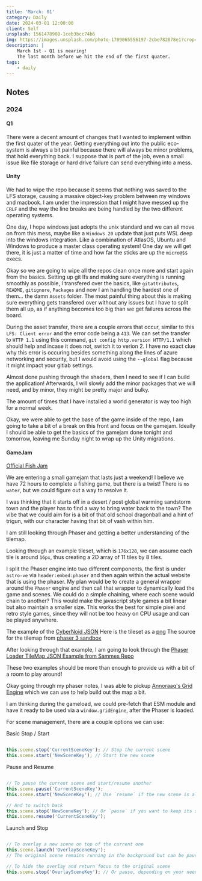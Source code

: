 ```yaml
---
title: 'March: 01'
category: Daily
date: 2024-03-01 12:00:00
client: Self
unsplash: 1561478908-1ceb3bcc74b6
img: https://images.unsplash.com/photo-1709065556197-2cbe782878e1?crop=entropy&cs=srgb&fm=jpg&ixid=MnwzNjM5Nzd8MHwxfHJhbmRvbXx8fHx8fHx8fDE2ODE3NDg2ODY&ixlib=rb-4.0.3&q=85
description: |
    March 1st - Q1 is nearing!
    The last month before we hit the end of the first quater.
tags:
    - daily
---
```



## Notes


### 2024


#### Q1

There were a decent amount of changes that I wanted to implement within the first quater of the year.
Getting everything out into the public eco-system is always a bit painful because there will always be minor problems, that hold everything back.
I suppose that is part of the job, even a small issue like file storage or hard drive failure can send everything into a mess.



#### Unity

We had to wipe the repo because it seems that nothing was saved to the LFS storage, causing a massive object-key problem between my windows and macbook.
I am under the impression that I might have messed up the `CRLF` and the way the line breaks are being handled by the two different operating systems.

One day, I hope windows just adopts the unix standard and we can all move on from this mess, maybe like a `Windows 20` update that just puts WSL deep into the windows integration. 
Like a combination of AtlasOS, Ubuntu and Windows to produce a master class operating system! One day we will get there, it is just a matter of time and how far the sticks are up the `micro@$$` execs. 

Okay so we are going to wipe all the repos clean once more and start again from the basics.
Setting up git lfs and making sure everything is running smoothly as possible, I transfered over the basics, like `gitattributes`, `README`, `gitignore`, `Packages` and now I am handling the hardest one of them... the damn `Assets` folder.
The most painful thing about this is making sure everything gets transfered over without any issues but I have to split them all up, as if anything becomes too big than we get failures across the board.

During the asset transfer, there are a couple errors that occur, similar to this `LFS: Client error` and the error code being a `413`. 
We can set the transfer to `HTTP 1.1` using this command, `git config http.version HTTP/1.1` which should help and incase it does not, switch it to verion 2.
I have no exact clue why this error is occuring besides something along the lines of azure networking and security, but I would avoid using the `--global` flag because it might impact your gitlab settings.

Almost done pushing through the shaders, then I need to see if I can build the application!
Afterwards, I will slowly add the minor packages that we will need, and by minor, they might be pretty major and bulky.

The amount of times that I have installed a world generator is way too high for a normal week.

Okay, we were able to get the base of the game inside of the repo, I am going to take a bit of a break on this front and focus on the gamejam. Ideally I should be able to get the basics of the gamejam done tonight and tomorrow, leaving me Sunday night to wrap up the Unity migrations.



#### GameJam

[Official Fish Jam](https://itch.io/jam/mini-jam-153-fishing)

We are entering a small gamejam that lasts just a weekend! I believe we have 72 hours to complete a fishing game, but there is a twist! There is `no water`, but we could figure out a way to resolve it.

I was thinking that it starts off in a desert / post global warming sandstorm town and the player has to find a way to bring water back to the town?
The vibe that we could aim for is a bit of that old school dragonball and a hint of trigun, with our character having that bit of vash within him.

I am still looking through Phaser and getting a better understanding of the tilemap.

Looking through an example tileset, which is `176x128`, we can assume each tile is around `16px`, thus creating a 2D array of 11 tiles by 8 tiles.

I split the Phaser engine into two different components, the first is under `astro-ve` via `header:embed:phaser` and then again within the actual website that is using the phaser.
My plan would be to create a general wrapper around the `Phaser` engine and then call that wrapper to dynamically load the game and scenes.
We could do a simple chaining, where each scene would chain to another? This would make the javascript style games a bit linear but also maintain a smaller size.
This works the best for simple pixel and retro style games, since they will not be too heavy on CPU usage and can be played anywhere.

The example of the [CyberNoid JSON](https://labs.phaser.io/assets/tilemaps/maps/cybernoid.json)
Here is the tileset as a [png](https://labs.phaser.io/assets/tilemaps/tiles/cybernoid.png)
The source for the tilemap from [phaser 3 sandbox](https://labs.phaser.io/edit.html?src=src\tilemap\get%20tiles%20in%20shape.js)

After looking through that example, I am going to look through the [Phaser Loader TileMap JSON Example from Sammes Repo](https://samme.github.io/phaser-examples-mirror/loader/load%20tilemap%20json.html)

These two examples should be more than enough to provide us with a bit of a room to play around!

Okay going through my phaser notes, I was able to pickup [Annoraaq's Grid Engine](https://www.jsdelivr.com/package/npm/grid-engine?tab=files) which we can use to help build out the map a bit.

I am thinking during the gameload, we could pre-fetch that ESM module and have it ready to be used via a `window.gridEngine`, after the Phaser is loaded.

For scene management, there are a couple options we can use:

Basic Stop / Start

```javascript

this.scene.stop('CurrentSceneKey'); // Stop the current scene
this.scene.start('NewSceneKey'); // Start the new scene

```

Pause and Resume

```javascript

// To pause the current scene and start/resume another
this.scene.pause('CurrentSceneKey');
this.scene.start('NewSceneKey'); // Use `resume` if the new scene is already running and you're just bringing it back to focus

// And to switch back
this.scene.stop('NewSceneKey'); // Or `pause` if you want to keep its state
this.scene.resume('CurrentSceneKey');

```

Launch and Stop

```javascript

// To overlay a new scene on top of the current one
this.scene.launch('OverlaySceneKey');
// The original scene remains running in the background but can be paused manually if needed

// To hide the overlay and return focus to the original scene
this.scene.stop('OverlaySceneKey'); // Or pause, depending on your needs

```
